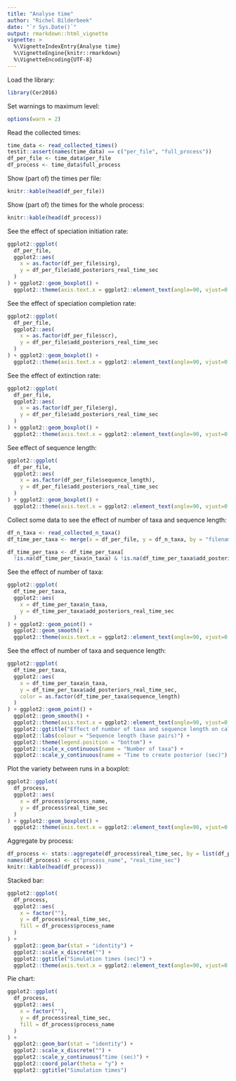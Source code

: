 ```yaml
---
title: "Analyse time"
author: "Richel Bilderbeek"
date: "`r Sys.Date()`"
output: rmarkdown::html_vignette
vignette: >
  %\VignetteIndexEntry{Analyse time}
  %\VignetteEngine{knitr::rmarkdown}
  %\VignetteEncoding{UTF-8}
---
```


Load the library:

```r
library(Cer2016)
```

Set warnings to maximum level:

```r
options(warn = 2)
```

Read the collected times:

```r
time_data <- read_collected_times()
testit::assert(names(time_data) == c("per_file", "full_process"))
df_per_file <- time_data$per_file
df_process <- time_data$full_process
```

Show (part of) the times per file:

```r
knitr::kable(head(df_per_file))
```

Show (part of) the times for the whole process:

```r
knitr::kable(head(df_process))
```

See the effect of speciation initiation rate:

```r
ggplot2::ggplot(
  df_per_file, 
  ggplot2::aes(
    x = as.factor(df_per_file$sirg), 
    y = df_per_file$add_posteriors_real_time_sec
  )
) + ggplot2::geom_boxplot() + 
  ggplot2::theme(axis.text.x = ggplot2::element_text(angle=90, vjust=0.5))
```

See the effect of speciation completion rate:

```r
ggplot2::ggplot(
  df_per_file, 
  ggplot2::aes(
    x = as.factor(df_per_file$scr), 
    y = df_per_file$add_posteriors_real_time_sec
  )
) + ggplot2::geom_boxplot() + 
  ggplot2::theme(axis.text.x = ggplot2::element_text(angle=90, vjust=0.5))
```

See the effect of extinction rate:

```r
ggplot2::ggplot(
  df_per_file, 
  ggplot2::aes(
    x = as.factor(df_per_file$erg), 
    y = df_per_file$add_posteriors_real_time_sec
  )
) + ggplot2::geom_boxplot() + 
  ggplot2::theme(axis.text.x = ggplot2::element_text(angle=90, vjust=0.5))
```

See effect of sequence length:

```r
ggplot2::ggplot(
  df_per_file, 
  ggplot2::aes(
    x = as.factor(df_per_file$sequence_length), 
    y = df_per_file$add_posteriors_real_time_sec
  )
) + ggplot2::geom_boxplot() + 
  ggplot2::theme(axis.text.x = ggplot2::element_text(angle=90, vjust=0.5))
```

Collect some data to see the effect of number of taxa and sequence length:

```r
df_n_taxa <- read_collected_n_taxa()
df_time_per_taxa <- merge(x = df_per_file, y = df_n_taxa, by = "filename", all = TRUE)

df_time_per_taxa <- df_time_per_taxa[
  !is.na(df_time_per_taxa$n_taxa) & !is.na(df_time_per_taxa$add_posteriors_real_time_sec), ]
```

See the effect of number of taxa:

```r
ggplot2::ggplot(
  df_time_per_taxa, 
  ggplot2::aes(
    x = df_time_per_taxa$n_taxa, 
    y = df_time_per_taxa$add_posteriors_real_time_sec
  )
) + ggplot2::geom_point() + 
  ggplot2::geom_smooth() +
  ggplot2::theme(axis.text.x = ggplot2::element_text(angle=90, vjust=0.5))

```

See the effect of number of taxa and sequence length:

```r
ggplot2::ggplot(
  df_time_per_taxa, 
  ggplot2::aes(
    x = df_time_per_taxa$n_taxa, 
    y = df_time_per_taxa$add_posteriors_real_time_sec,
    color = as.factor(df_time_per_taxa$sequence_length)
  )
) + ggplot2::geom_point() + 
  ggplot2::geom_smooth() +
  ggplot2::theme(axis.text.x = ggplot2::element_text(angle=90, vjust=0.5)) + 
  ggplot2::ggtitle("Effect of number of taxa and sequence length on calculation time") + 
  ggplot2::labs(colour = "Sequence length (base pairs)") +
  ggplot2::theme(legend.position = "bottom") +
  ggplot2::scale_x_continuous(name = "Number of taxa") +
  ggplot2::scale_y_continuous(name = "Time to create posterior (sec)")

```


Plot the variety between runs in a boxplot:

```r
ggplot2::ggplot(
  df_process, 
  ggplot2::aes(
    x = df_process$process_name, 
    y = df_process$real_time_sec
  )
) + ggplot2::geom_boxplot() + 
  ggplot2::theme(axis.text.x = ggplot2::element_text(angle=90, vjust=0.5))
```

Aggregate by process:

```r
df_process <- stats::aggregate(df_process$real_time_sec, by = list(df_process$process_name), FUN=sum)
names(df_process) <- c("process_name", "real_time_sec")
knitr::kable(head(df_process))
```

Stacked bar:

```r
ggplot2::ggplot(
  df_process, 
  ggplot2::aes(
    x = factor(""), 
    y = df_process$real_time_sec, 
    fill = df_process$process_name
  )
) + 
  ggplot2::geom_bar(stat = "identity") + 
  ggplot2::scale_x_discrete("") +
  ggplot2::ggtitle("Simulation times (sec)") + 
  ggplot2::theme(axis.text.x = ggplot2::element_text(angle=90, vjust=0.5))
```

Pie chart:

```r
ggplot2::ggplot(
  df_process, 
  ggplot2::aes(
    x = factor(""), 
    y = df_process$real_time_sec, 
    fill = df_process$process_name
  )
) + 
  ggplot2::geom_bar(stat = "identity") + 
  ggplot2::scale_x_discrete("") +
  ggplot2::scale_y_continuous("time (sec)") +
  ggplot2::coord_polar(theta = "y") + 
  ggplot2::ggtitle("Simulation times")
```
